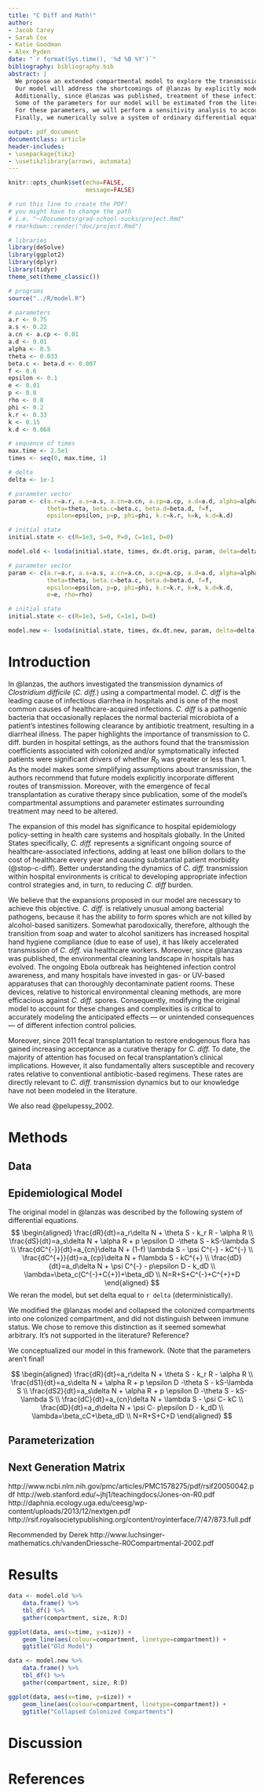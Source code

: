 ```yaml
---
title: "C Diff and Math!"
author:
- Jacob Carey
- Sarah Cox
- Katie Goodman
- Alex Pyden
date: "`r format(Sys.time(), '%d %B %Y')`"
bibliography: bibliography.bib
abstract: |
  We propose an extended compartmental model to explore the transmission dynamics of hospital-acquired _C. diff_. 
  Our model will address the shortcomings of @lanzas by explicitly modeling transmission of _C. diff_. via health care workers and via the environment. 
  Additionally, since @lanzas was published, treatment of these infections has significantly advanced and thus we will account for this innovation in our model. 
  Some of the parameters for our model will be estimated from the literature. 
  For these parameters, we will perform a sensitivity analysis to account for the uncertainty. 
  Finally, we numerically solve a system of ordinary differential equations using the R statistical package to estimate the remaining transmission and timing parameters.

output: pdf_document
documentclass: article
header-includes:
- \usepackage{tikz}
- \usetikzlibrary{arrows, automata}
---
```

\newpage

```r
knitr::opts_chunk$set(echo=FALSE,
                      message=FALSE)
```

```r
# run this line to create the PDF!
# you might have to change the path 
# i.e. "~/Documents/grad-school-sucks/project.Rmd"
# rmarkdown::render("doc/project.Rmd")
```

```r
# libraries
library(deSolve)
library(ggplot2)
library(dplyr)
library(tidyr)
theme_set(theme_classic())

# programs
source("../R/model.R")
```

```r
# parameters
a.r <- 0.75
a.s <- 0.22
a.cn <- a.cp <- 0.01
a.d <- 0.01
alpha <- 0.5
theta <- 0.033
beta.c <- beta.d <- 0.007
f <- 0.6
epsilon <- 0.1
e <- 0.01
p <- 0.8
rho <- 0.8
phi <- 0.2
k.r <- 0.33
k <- 0.15
k.d <- 0.068

# sequence of times
max.time <- 2.5e1
times <- seq(0, max.time, 1) 

# delta
delta <- 1e-1
```

```r
# parameter vector
param <- c(a.r=a.r, a.s=a.s, a.cn=a.cn, a.cp=a.cp, a.d=a.d, alpha=alpha,
           theta=theta, beta.c=beta.c, beta.d=beta.d, f=f, 
           epsilon=epsilon, p=p, phi=phi, k.r=k.r, k=k, k.d=k.d)

# initial state
initial.state <- c(R=1e3, S=0, P=0, C=1e1, D=0)

model.old <- lsoda(initial.state, times, dx.dt.orig, param, delta=delta)
```

```r
# parameter vector
param <- c(a.r=a.r, a.s=a.s, a.cn=a.cn, a.cp=a.cp, a.d=a.d, alpha=alpha,
           theta=theta, beta.c=beta.c, beta.d=beta.d, f=f, 
           epsilon=epsilon, p=p, phi=phi, k.r=k.r, k=k, k.d=k.d,
           e=e, rho=rho)

# initial state
initial.state <- c(R=1e3, S=0, C=1e1, D=0)

model.new <- lsoda(initial.state, times, dx.dt.new, param, delta=delta)
```

# Introduction
In @lanzas, the authors investigated the transmission dynamics of _Clostridium difficile_ (_C. diff._) using a compartmental model.
_C. diff_ is the leading cause of infectious diarrhea in hospitals and is one of the most common causes of healthcare-acquired infections.
_C. diff_ is a pathogenic bacteria that occasionally replaces the normal bacterial microbiota of a patient’s intestines following clearance by antibiotic treatment, resulting in a diarrheal illness.
The paper highlights the importance of transmission to C. diff. burden in hospital settings, as the authors found that the transmission coefficients associated with colonized and/or symptomatically infected patients were significant drivers of whether $R_0$ was greater or less than 1.
As the model makes some simplifying assumptions about transmission, the authors recommend that future models explicitly incorporate different routes of transmission.
Moreover, with the emergence of fecal transplantation as curative therapy since publication, some of the model’s compartmental assumptions and parameter estimates surrounding treatment may need to be altered.

The expansion of this model has significance to hospital epidemiology policy-setting in health care systems and hospitals globally.
In the United States specifically, _C. diff._ represents a significant ongoing source of healthcare-associated infections, adding at least one billion dollars to the cost of healthcare every year and causing substantial patient morbidity (@stop-c-diff).
Better understanding the dynamics of _C. diff._ transmission within hospital environments is critical to developing appropriate infection control strategies and, in turn, to reducing _C. diff_ burden.

We believe that the expansions proposed in our model are necessary to achieve this objective.
_C. diff._ is relatively unusual among bacterial pathogens, because it has the ability to form spores which are not killed by alcohol-based sanitizers.
Somewhat parodoxically, therefore, although the transition from soap and water to alcohol sanitizers has increased hospital hand hygiene compliance (due to ease of use), it has likely accelerated transmission of _C. diff._ via healthcare workers.
Moreover, since @lanzas was published, the environmental cleaning landscape in hospitals has evolved.
The ongoing Ebola outbreak has heightened infection control awareness, and many hospitals have invested in gas- or UV-based apparatuses that can thoroughly decontaminate patient rooms.
These devices, relative to historical environmental cleaning methods, are more efficacious against _C. diff._ spores.
Consequently, modifying the original model to account for these changes and complexities is critical to accurately modeling the anticipated effects — or unintended consequences — of different infection control policies.

Moreover, since 2011 fecal transplantation to restore endogenous flora has gained increasing acceptance as a curative therapy for _C. diff._
To date, the majority of attention has focused on fecal transplantation’s clinical implications.
However, it also fundamentally alters susceptible and recovery rates relative to conventional antibiotic-based regimens.
These rates are directly relevant to _C. diff._ transmission dynamics but to our knowledge have not been modeled in the literature.

We also read @pelupessy_2002.

# Methods

## Data

## Epidemiological Model

The original model in @lanzas was described by the following system of differential equations.
$$
\begin{aligned}
\frac{dR}{dt}=a_r\delta N + \theta S - k_r R - \alpha R \\
\frac{dS}{dt}=a_s\delta N + \alpha R + p \epsilon D -\theta S - kS-\lambda S \\
\frac{dC^{-}}{dt}=a_{cn}\delta N + (1-f) \lambda S - \psi C^{-} - kC^{-} \\
\frac{dC^{+}}{dt}=a_{cp}\delta N + f\lambda S - kC^{+} \\
\frac{dD}{dt}=a_d\delta N + \psi C^{-} - p\epsilon D - k_dD \\
\lambda=\beta_c(C^{-}+C{+})+\beta_dD \\
N=R+S+C^{-}+C^{+}+D
\end{aligned}
$$
We reran the model, but set delta equal to `r delta` (deterministically).

We modified the @lanzas model and collapsed the colonized compartments into one colonized compartment, and did not distinguish between immune status. We chose to remove this distinction as it seemed somewhat arbitrary. It's not supported in the literature? Reference?

\newpage

We conceptualized our model in this framework. (Note that the parameters aren't final!

\begin{center}
    \begin{tikzpicture}[
        > = stealth, % arrow head style
        auto,
        node distance = 3cm, % distance between nodes
        semithick % line style
        ]

        \tikzstyle{every state}=[
            draw = black,
            thick,
            fill = white,
            minimum size = 4mm
        ]

        \node[state] (R) {Resistant};
        \node[state] (S1) [below left of=R] {Susceptible 1};
        \node[state] (S2) [below right of=R] {Susceptible 2};
        \node[state] (C) [below left of=S2] {Colonized};
        \node[state] (D) [below of=C] {Diseased};

        \path[->] (R) edge node {$\alpha$} (S1);
        \path[->] (R) edge node {$\alpha$} (S2);
        \path[->] (S2) edge node {$\beta$} (R);
        \path[->] (S1) edge node {$\gamma$} (C);
        \path[->] (S2) edge node {$\gamma$} (C);
        \path[->] (C) edge node {$\epsilon$} (D);
        \path[->] (D) edge node {$\theta$} (S1);
        \path[->] (D) edge node {$\theta$} (S2);

    \end{tikzpicture}
\end{center}

$$
\begin{aligned}
\frac{dR}{dt}=a_r\delta N + \theta S - k_r R - \alpha R \\
\frac{dS1}{dt}=a_s\delta N + \alpha R + p \epsilon D -\theta S - kS-\lambda S \\
\frac{dS2}{dt}=a_s\delta N + \alpha R + p \epsilon D -\theta S - kS-\lambda S \\
\frac{dC}{dt}=a_{cn}\delta N + \lambda S - \psi C- kC \\
\frac{dD}{dt}=a_d\delta N + \psi C- p\epsilon D - k_dD \\
\lambda=\beta_cC+\beta_dD \\
N=R+S+C+D
\end{aligned}
$$

## Parameterization

## Next Generation Matrix
http://www.ncbi.nlm.nih.gov/pmc/articles/PMC1578275/pdf/rsif20050042.pdf
http://web.stanford.edu/~jhj1/teachingdocs/Jones-on-R0.pdf
http://daphnia.ecology.uga.edu/ceesg/wp-content/uploads/2013/12/nextgen.pdf
http://rsif.royalsocietypublishing.org/content/royinterface/7/47/873.full.pdf

Recommended by Derek
http://www.luchsinger-mathematics.ch/vandenDriessche-R0Compartmental-2002.pdf



# Results
```r
data <- model.old %>% 
    data.frame() %>%
    tbl_df() %>%
    gather(compartment, size, R:D)

ggplot(data, aes(x=time, y=size)) +
    geom_line(aes(colour=compartment, linetype=compartment)) +
    ggtitle("Old Model")
```

```r
data <- model.new %>% 
    data.frame() %>%
    tbl_df() %>%
    gather(compartment, size, R:D)

ggplot(data, aes(x=time, y=size)) +
    geom_line(aes(colour=compartment, linetype=compartment)) +
    ggtitle("Collapsed Colonized Compartments")
```

# Discussion

# References
